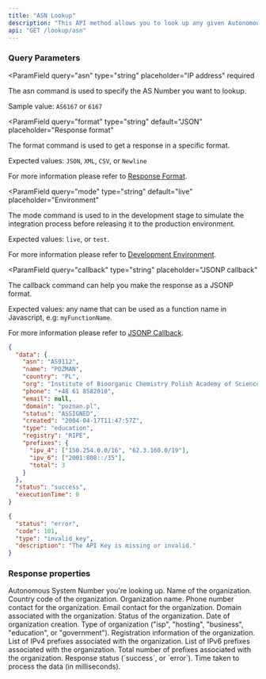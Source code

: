 ```yaml
---
title: "ASN Lookup"
description: "This API method allows you to look up any given Autonomous System Number (ASN) and retrieve comprehensive data associated with it.\n\nThe information returned includes the ASN name, organization name, country, associated domain, contact email, phone number, and more. This functionality is essential for network analysis, troubleshooting, and understanding the infrastructure behind IP addresses."
api: "GET /lookup/asn"
---
```



### Query Parameters

<ParamField
  query="asn"
  type="string"
  placeholder="IP address"
  required
>
  The asn command is used to specify the AS Number you want to lookup.

Sample value: `AS6167` or `6167`

</ParamField>

<ParamField
  query="format"
  type="string"
  default="JSON"
  placeholder="Response format"
>
  The format command is used to get a response in a specific format.

Expected values: `JSON`, `XML`, `CSV`, or `Newline`

For more information please refer to [Response Format](/options/response-format).

</ParamField>

<ParamField
  query="mode"
  type="string"
  default="live"
  placeholder="Environment"
>
  The mode command is used to in the development stage to simulate the integration process before releasing it to the production environment.

Expected values: `live`, or `test`.

For more information please refer to [Development Environment](/options/development-environment).

</ParamField>

<ParamField
  query="callback"
  type="string"
  placeholder="JSONP callback"
>
  The callback command can help you make the response as a JSONP format.

Expected values: any name that can be used as a function name in Javascript, e.g: `myFunctionName`.

For more information please refer to [JSONP Callback](/options/jsonp-callback).

</ParamField>

<Panel>
  <Availability plan="Premium and above" color="purple" />

  <ResponseExample>

```json Success
{
  "data": {
    "asn": "AS9112",
    "name": "POZMAN",
    "country": "PL",
    "org": "Institute of Bioorganic Chemistry Polish Academy of Science, Poznan Supercomputing and Networking Center",
    "phone": "+48 61 8582010",
    "email": null,
    "domain": "poznan.pl",
    "status": "ASSIGNED",
    "created": "2004-04-17T11:47:57Z",
    "type": "education",
    "registry": "RIPE",
    "prefixes": {
      "ipv_4": ["150.254.0.0/16", "62.3.160.0/19"],
      "ipv_6": ["2001:808::/35"],
      "total": 3
    }
  },
  "status": "success",
  "executionTime": 0
}
```

```json Error
{
  "status": "error",
  "code": 101,
  "type": "invalid_key",
  "description": "The API Key is missing or invalid."
}
```

  </ResponseExample>
</Panel>

### Response properties

<ResponseField name="data" type="object" required>
  <Expandable title="properties" defaultOpen={true}>
    <ResponseField name="asn" type="string" required>
      Autonomous System Number you're looking up.
    </ResponseField>
    <ResponseField name="name" type="string" required>
      Name of the organization.
    </ResponseField>
    <ResponseField name="country" type="string" required>
      Country code of the organization.
    </ResponseField>
    <ResponseField name="org" type="string" required>
      Organization name.
    </ResponseField>
    <ResponseField name="phone" type="string" required>
      Phone number contact for the organization.
    </ResponseField>
    <ResponseField name="email" type="string" required>
      Email contact for the organization.
    </ResponseField>
    <ResponseField name="domain" type="string" required>
      Domain associated with the organization.
    </ResponseField>
    <ResponseField name="status" type="string" required>
      Status of the organization.
    </ResponseField>
    <ResponseField name="created" type="string" required>
      Date of organization creation.
    </ResponseField>
    <ResponseField name="type" type="string" required>
      Type of organization ("isp", "hosting", "business", "education", or
      "government").
    </ResponseField>
    <ResponseField name="registry" type="string" required>
      Registration information of the organization.
    </ResponseField>
    <ResponseField name="prefixes" type="object" required>
      <Expandable title="properties" defaultOpen={true}>
        <ResponseField name="ipv_4" type="array" required>
          List of IPv4 prefixes associated with the organization.
        </ResponseField>
        <ResponseField name="ipv_6" type="array" required>
          List of IPv6 prefixes associated with the organization.
        </ResponseField>
        <ResponseField name="total" type="integer" required>
          Total number of prefixes associated with the organization.
        </ResponseField>
      </Expandable>
    </ResponseField>
  </Expandable>
</ResponseField>
<ResponseField name="status" type="string" required>
  Response status (`success`, or `error`).
</ResponseField>
<ResponseField name="executionTime" type="integer" required>
  Time taken to process the data (in milliseconds).
</ResponseField>
